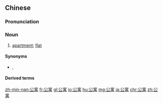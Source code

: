 ==Chinese==
{{zh-forms}}

===Pronunciation===
{{zh-pron
|m=gōngyù
|c=gung1 jyu6
|h=pfs=kûng-ngi
|mn=xm,qz,tw:kong-gū/zz:kong-gī/twv:kong-ú
|w=1kon nyy
|cat=n
}}

===Noun===
{{zh-noun}}

# [[apartment]]; [[flat]] {{zh-mw|座|間|所|套}}

====Synonyms====
* {{qualifier|Cantonese}} {{zh-l|柏文}}, {{zh-l|雅柏文}}

====Derived terms====
{{zh-der|高級公寓|公寓大樓|公寓樓}}

[[zh-min-nan:公寓]]
[[fr:公寓]]
[[gl:公寓]]
[[io:公寓]]
[[hu:公寓]]
[[mg:公寓]]
[[ja:公寓]]
[[chr:公寓]]
[[zh:公寓]]